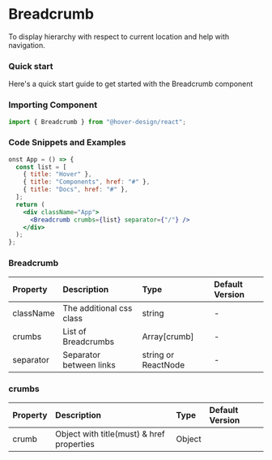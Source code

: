 # Breadcrumb

To display hierarchy with respect to current location and help with navigation.

### Quick start

Here's a quick start guide to get started with the Breadcrumb component

### Importing Component

```jsx
import { Breadcrumb } from "@hover-design/react";
```

### Code Snippets and Examples


```jsx
onst App = () => {
  const list = [
    { title: "Hover" },
    { title: "Components", href: "#" },
    { title: "Docs", href: "#" },
  ];
  return (
    <div className="App">
      <Breadcrumb crumbs={list} separator={"/"} />
    </div>
  );
};
```

### Breadcrumb

| Property  | Description              | Type                | Default Version |
| :-------- | :----------------------- | :------------------ | :-------------- |
| className | The additional css class | string              | -               |
| crumbs    | List of Breadcrumbs      | Array[crumb]        | -               |
| separator | Separator between links  | string or ReactNode | -               |

### crumbs

| Property | Description                               | Type   | Default Version |
| :------- | :---------------------------------------- | :----- | :-------------- |
| crumb    | Object with title(must) & href properties | Object |                 |
